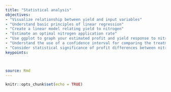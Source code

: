 ```yaml
---
title: "Statistical analysis"
objectives:
- "Visualize relationship between yield and input variables"
- "Understand basic principles of linear regression"
- "Create a linear model relating yield to nitrogen"
- "Estimate an optimal nitrogen application rate"
- "Use ggplot to graph your estimated profit and yield response to nitrogen"
- "Understand the use of a confidence interval for comparing the treatments"
- "Consider statistical significance of profit differences between nitrogen rates"
keypoints:



source: Rmd
---
```


```r
knitr::opts_chunk$set(echo = TRUE)
```
